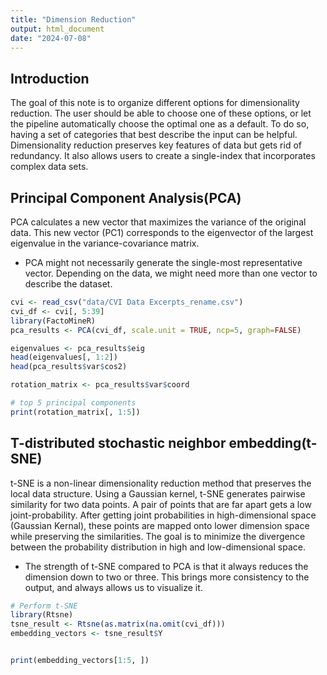 ```yaml
---
title: "Dimension Reduction"
output: html_document
date: "2024-07-08"
---
```


## Introduction
The goal of this note is to organize different options for dimensionality reduction. 
The user should be able to choose one of these options, or let the pipeline automatically choose the optimal one as a default. To do so, having a set of categories that best describe the input can be helpful. Dimensionality reduction preserves key features of data but gets rid of redundancy. It also allows users to create a single-index that incorporates complex data sets. 

## Principal Component Analysis(PCA)
PCA calculates a new vector that maximizes the variance of the original data. This new vector (PC1) corresponds to the eigenvector of the largest eigenvalue in the variance-covariance matrix.

- PCA might not necessarily generate the single-most representative vector. Depending on the data, we might need more than one vector to describe the dataset. 
```r
cvi <- read_csv("data/CVI Data Excerpts_rename.csv")
cvi_df <- cvi[, 5:39]
library(FactoMineR)
pca_results <- PCA(cvi_df, scale.unit = TRUE, ncp=5, graph=FALSE)

eigenvalues <- pca_results$eig
head(eigenvalues[, 1:2])
head(pca_results$var$cos2)

rotation_matrix <- pca_results$var$coord

# top 5 principal components 
print(rotation_matrix[, 1:5])


```



## T-distributed stochastic neighbor embedding(t-SNE)
t-SNE is a non-linear dimensionality reduction method that preserves the local data structure. Using a Gaussian kernel, t-SNE generates pairwise similarity for two data points. A pair of points that are far apart gets a low joint-probability. After getting joint probabilities in high-dimensional space (Gaussian Kernal), these points are mapped onto lower dimension space while preserving the similarities. The goal is to minimize the divergence between the probability distribution in high and low-dimensional space.

- The strength of t-SNE compared to PCA is that it always reduces the dimension down to two or three. This brings more consistency to the output, and always allows us to visualize it.

```r
# Perform t-SNE
library(Rtsne)
tsne_result <- Rtsne(as.matrix(na.omit(cvi_df)))
embedding_vectors <- tsne_result$Y


print(embedding_vectors[1:5, ])

```


